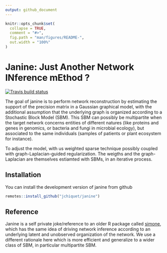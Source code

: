 ```yaml
---
output: github_document
---
```


<!-- README.md is generated from README.Rmd. Please edit that file -->

```r
knitr::opts_chunk$set(
  collapse = TRUE,
  comment = "#>",
  fig.path = "man/figures/README-",
  out.width = "100%"
)
```
# Janine: Just Another Network INference mEthod ?

[![Travis build status](https://travis-ci.org/jchiquet/janine.svg?branch=master)](https://travis-ci.org/jchiquet/janine)

The goal of janine is to perform network reconstruction by estimating the support of the precision matrix in a Gaussian graphical model, with the additional assumption that the underlying graph is organized according to a Stochastic Block Model (SBM). This SBM can possibly be multipartite when the target network concerns entities of different natures (like proteins and genes in genomics, or bacteria and fungi in microbial ecology), but associated to the same individuals (samples of patients or plant ecosystem for instance).

To adjust the model, with us weighted sparse technique possibly coupled with graph-Laplacian-guided regularization. The weigths and the graph-Laplacian are themselves estiamted with SBMs, in an iterative process.

## Installation

You can install the development version of janine from github

``` r
remotes::install_github("jchiquet/janine")
```

## Reference

Janine is a self private joke/reference to an older R package called [simone](https://cran.r-project.org/package=simone), which has the same idea of driving network inference according to an underlying latent and unobserved organization of the network. We use a different rationale here which is more efficient and generalize to a wider class of SBM, in particular multipartite SBM.


